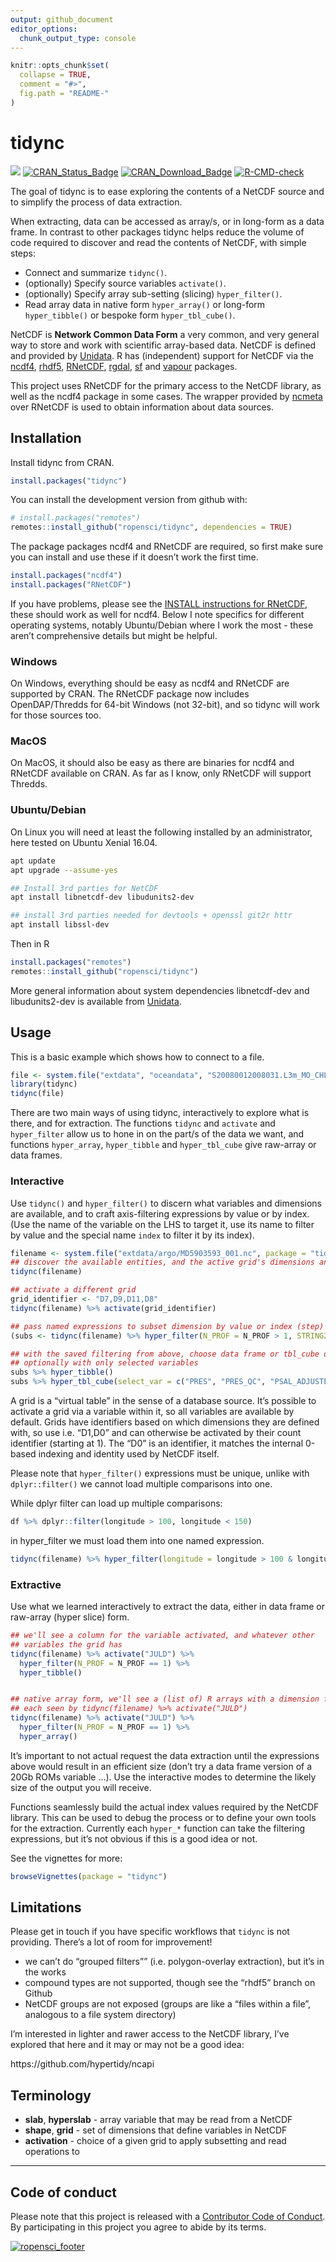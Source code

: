 ```yaml
---
output: github_document
editor_options: 
  chunk_output_type: console
---
```


<!-- README.md is generated from README.Rmd. Please edit that file -->

```r
knitr::opts_chunk$set(
  collapse = TRUE,
  comment = "#>",
  fig.path = "README-"
)
```

# tidync

<!-- badges: start -->
[![](https://badges.ropensci.org/174_status.svg)](https://github.com/ropensci/software-review/issues/174) [![CRAN_Status_Badge](http://www.r-pkg.org/badges/version/tidync)](https://cran.r-project.org/package=tidync)
[![CRAN_Download_Badge](http://cranlogs.r-pkg.org/badges/tidync)](https://cran.r-project.org/package=tidync)
[![R-CMD-check](https://github.com/ropensci/tidync/workflows/R-CMD-check/badge.svg)](https://github.com/ropensci/tidync/actions)
<!-- badges: end -->


The goal of tidync is to ease exploring the contents of a NetCDF source and to simplify the process of data extraction. 

When extracting, data can be accessed as array/s, or in long-form as a data frame.
In contrast to other packages tidync helps reduce the volume of code required to discover and read the contents of NetCDF, with simple steps:

* Connect and summarize `tidync()`.
* (optionally) Specify source variables `activate()`.
* (optionally) Specify array sub-setting (slicing) `hyper_filter()`.
* Read array data in native form `hyper_array()` or long-form `hyper_tibble()` or bespoke form `hyper_tbl_cube()`. 

NetCDF is **Network Common Data Form** a very common, and very general way to store and work with 
scientific array-based data. NetCDF is defined and provided by [Unidata](https://www.unidata.ucar.edu/software/netcdf/). R has (independent) support for NetCDF via the [ncdf4](https://CRAN.R-project.org/package=ncdf4), [rhdf5](https://bioconductor.org/packages/release/bioc/html/rhdf5.html), [RNetCDF](https://CRAN.R-project.org/package=RNetCDF), [rgdal](https://CRAN.R-project.org/package=rgdal), [sf](https://CRAN.R-project.org/package=sf) and [vapour](https://CRAN.R-project.org/package=vapour) packages. 

This project uses RNetCDF for the primary access to the NetCDF library, as well as the ncdf4 package in some cases. The wrapper provided by [ncmeta](https://CRAN.R-project.org/package=ncmeta) over RNetCDF is used to obtain information about data sources. 

## Installation

Install tidync from CRAN. 

```r
install.packages("tidync")
```

You can install the development version from github with:

```r
# install.packages("remotes")
remotes::install_github("ropensci/tidync", dependencies = TRUE)
```

The package packages ncdf4 and RNetCDF are required, so first make sure you can install and use these if it doesn't work the first time. 

```r
install.packages("ncdf4")
install.packages("RNetCDF")
```

If you have problems, please see the [INSTALL instructions for RNetCDF](https://CRAN.R-project.org/package=RNetCDF/INSTALL), these should work as well for ncdf4. Below I note specifics for different operating systems, notably Ubuntu/Debian where I work the most - these aren't comprehensive details but might be helpful.

### Windows

On Windows, everything should be easy as ncdf4 and RNetCDF are supported by CRAN. The RNetCDF package now includes OpenDAP/Thredds for 64-bit Windows (not 32-bit), and so tidync will work for those sources too. 

### MacOS

On MacOS, it should also be easy as there are binaries for ncdf4 and RNetCDF available on CRAN. As far as I know, only RNetCDF will support Thredds. 

### Ubuntu/Debian

On Linux you will need at least the following installed by an administrator,
here tested on Ubuntu Xenial 16.04. 

```bash
apt update 
apt upgrade --assume-yes

## Install 3rd parties for NetCDF
apt install libnetcdf-dev libudunits2-dev

## install 3rd parties needed for devtools + openssl git2r httr
apt install libssl-dev
```

Then in R

```R
install.packages("remotes")
remotes::install_github("ropensci/tidync")
```



More general information about system dependencies libnetcdf-dev and libudunits2-dev is available from [Unidata](https://www.unidata.ucar.edu). 

## Usage

This is a basic example which shows how to connect to a file. 

```r
file <- system.file("extdata", "oceandata", "S20080012008031.L3m_MO_CHL_chlor_a_9km.nc", package = "tidync")
library(tidync)
tidync(file) 
```

There are two main ways of using tidync, interactively to explore what is there, and for extraction. The functions
`tidync` and `activate` and `hyper_filter` allow us to hone in on the part/s of the data we want, and functions `hyper_array`, `hyper_tibble` and `hyper_tbl_cube` give raw-array or data frames. 


### Interactive

Use `tidync()` and `hyper_filter()` to discern what variables and dimensions are available, and to craft axis-filtering
expressions by value or by index. (Use the name of the variable on the LHS to target it, use its name to filter by value and the special name `index` to filter it by its index). 

```r
filename <- system.file("extdata/argo/MD5903593_001.nc", package = "tidync")
## discover the available entities, and the active grid's dimensions and variables
tidync(filename)

## activate a different grid
grid_identifier <- "D7,D9,D11,D8"
tidync(filename) %>% activate(grid_identifier)

## pass named expressions to subset dimension by value or index (step)
(subs <- tidync(filename) %>% hyper_filter(N_PROF = N_PROF > 1, STRING256 = index > 10))

## with the saved filtering from above, choose data frame or tbl_cube output
## optionally with only selected variables
subs %>% hyper_tibble()
subs %>% hyper_tbl_cube(select_var = c("PRES", "PRES_QC", "PSAL_ADJUSTED"))
```


A grid is a "virtual table" in the sense of a database source. It's possible to activate a grid via a variable within it, so all variables are available by default. Grids have identifiers based on which dimensions they are defined with, so use i.e. "D1,D0" and can otherwise be activated by their count identifier (starting at 1). The "D0" is an identifier, it matches the internal 0-based indexing and identity used by NetCDF itself. 

Please note that `hyper_filter()` expressions must be unique, unlike with `dplyr::filter()` we cannot load multiple comparisons into one. 

While dplyr filter can load up multiple comparisons: 

```r
df %>% dplyr::filter(longitude > 100, longitude < 150)
```

in hyper_filter we must load them into one named expression.  

```r
tidync(filename) %>% hyper_filter(longitude = longitude > 100 & longitude < 150)
```


### Extractive

Use what we learned interactively to extract the data, either in data frame or raw-array (hyper slice) form. 

```r
## we'll see a column for the variable activated, and whatever other 
## variables the grid has
tidync(filename) %>% activate("JULD") %>% 
  hyper_filter(N_PROF = N_PROF == 1) %>% 
  hyper_tibble()


## native array form, we'll see a (list of) R arrays with a dimension for 
## each seen by tidync(filename) %>% activate("JULD")
tidync(filename) %>% activate("JULD") %>% 
  hyper_filter(N_PROF = N_PROF == 1) %>% 
  hyper_array()

```

It's important to not actual request the data extraction until the expressions above would result in an efficient size (don't try a data frame version of a 20Gb ROMs variable ...). Use the interactive modes to determine the likely size of the output you will receive. 

Functions seamlessly build the actual index values required by the NetCDF library. This can be used to debug the process or to define your own tools for the extraction. Currently each `hyper_*` function can take the filtering expressions, but it's not obvious if this is a good idea or not. 


See the vignettes for more: 

```R
browseVignettes(package = "tidync")
```

## Limitations

Please get in touch if you have specific workflows that `tidync` is not providing. There's a lot of room for improvement!

* we can't do "grouped filters"" (i.e. polygon-overlay extraction), but it's in the works
* compound types are not supported, though see the "rhdf5" branch on Github
* NetCDF groups are not exposed (groups are like a "files within a file", analogous to a file system directory)

I'm interested in lighter and rawer access to the NetCDF library, I've explored that here and it may or may not be a good idea:

https://github.com/hypertidy/ncapi

## Terminology

* **slab**, **hyperslab** - array variable that may be read from a NetCDF 
* **shape**, **grid** - set of dimensions that define variables in NetCDF
* **activation** - choice of a given grid to apply subsetting and read operations to


---

## Code of conduct

Please note that this project is released with a [Contributor Code of Conduct](https://github.com/ropensci/tidync/blob/master/CONDUCT.md). By participating in this project you agree to abide by its terms.



[![ropensci_footer](https://ropensci.org/public_images/ropensci_footer.png)](https://ropensci.org)
